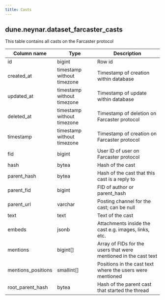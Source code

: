 ```yaml
---
title: Casts
---
```


## **dune.neynar.dataset_farcaster_casts**

This table contains all casts on the Farcaster protocol

| **Column name**          | **Type**                        | **Description**                                                  |
| ------------------------ | ------------------------------- | --------------------------------------------------------------   |
| id                       | bigint                          | Row id                                                           |
| created\_at              | timestamp without timezone      | Timestamp of creation within database                            |
| updated\_at              | timestamp without timezone      | Timestamp of update within database                              |
| deleted\_at              | timestamp without timezone      | Timestamp of deletion on Farcaster protocol                      |
| timestamp                | timestamp without timezone      | Timestamp of creation on Farcaster protocol                      |
| fid                      | bigint                          | User ID of user on Farcaster protocol                            |
| hash                     | bytea                           | Hash of the cast                                                 |
| parent\_hash             | bytea                           | Hash of the cast that this cast is a reply to                    |
| parent\_fid              | bigint                          | FID of author or parent_hash                                     |
| parent\_url              | varchar                         | Posting channel for the cast; can be null                        |
| text                     | text                            | Text of the cast                                                 |
| embeds                   | jsonb                           | Attachments inside the cast e.g. images, links, etc.             |
| mentions                 | bigint[]                        | Array of FIDs for the users that were mentioned in the cast text |
| mentions\_positions      | smallint[]                      | Positions in the cast text where the users were mentioned        |
| root_parent_hash         | bytea                           | Hash of the parent cast that started the thread                  |
